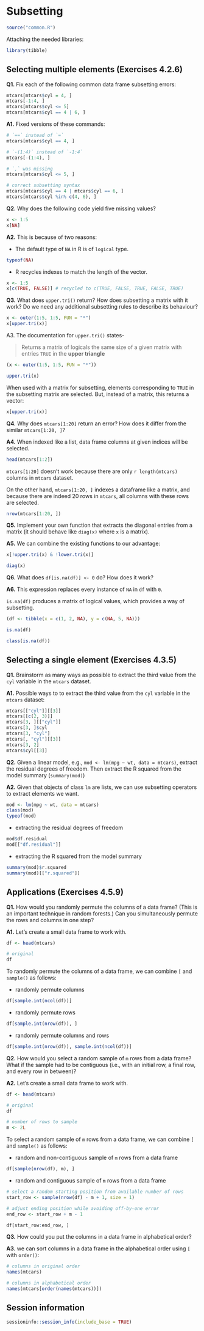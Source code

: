 # Subsetting

```r
source("common.R")
```

Attaching the needed libraries:

```r
library(tibble)
```

## Selecting multiple elements (Exercises 4.2.6)

**Q1.** Fix each of the following common data frame subsetting errors:

```r
mtcars[mtcars$cyl = 4, ]
mtcars[-1:4, ]
mtcars[mtcars$cyl <= 5]
mtcars[mtcars$cyl == 4 | 6, ]
```

**A1.** Fixed versions of these commands:

```r
# `==` instead of `=`
mtcars[mtcars$cyl == 4, ]

# `-(1:4)` instead of `-1:4`
mtcars[-(1:4), ]

# `,` was missing
mtcars[mtcars$cyl <= 5, ]

# correct subsetting syntax
mtcars[mtcars$cyl == 4 | mtcars$cyl == 6, ]
mtcars[mtcars$cyl %in% c(4, 6), ]
```

**Q2.** Why does the following code yield five missing values?

```r
x <- 1:5
x[NA]
```

**A2.** This is because of two reasons:

- The default type of `NA` in R is of `logical` type.

```r
typeof(NA)
```

- R recycles indexes to match the length of the vector.

```r
x <- 1:5
x[c(TRUE, FALSE)] # recycled to c(TRUE, FALSE, TRUE, FALSE, TRUE)
```

**Q3.** What does `upper.tri()` return? How does subsetting a matrix with it work? Do we need any additional subsetting rules to describe its behaviour?

```r
x <- outer(1:5, 1:5, FUN = "*")
x[upper.tri(x)]
```

A3. The documentation for `upper.tri()` states-

> Returns a matrix of logicals the same size of a given matrix with entries `TRUE` in the **upper triangle**

```r
(x <- outer(1:5, 1:5, FUN = "*"))

upper.tri(x)
```

When used with a matrix for subsetting, elements corresponding to `TRUE` in the subsetting matrix are selected. But, instead of a matrix, this returns a vector:

```r
x[upper.tri(x)]
```

**Q4.** Why does `mtcars[1:20]` return an error? How does it differ from the similar `mtcars[1:20, ]`?

**A4.** When indexed like a list, data frame columns at given indices will be selected.

```r
head(mtcars[1:2])
```

`mtcars[1:20]` doesn't work because there are only `r length(mtcars)` columns in `mtcars` dataset.

On the other hand, `mtcars[1:20, ]` indexes a dataframe like a matrix, and because there are indeed 20 rows in `mtcars`, all columns with these rows are selected.

```r
nrow(mtcars[1:20, ])
```

**Q5.** Implement your own function that extracts the diagonal entries from a matrix (it should behave like `diag(x)` where `x` is a matrix).

**A5.** We can combine the existing functions to our advantage:

```r
x[!upper.tri(x) & !lower.tri(x)]

diag(x)
```

**Q6.** What does `df[is.na(df)] <- 0` do? How does it work?

**A6.** This expression replaces every instance of `NA` in `df` with `0`.

`is.na(df)` produces a matrix of logical values, which provides a way of subsetting.

```r
(df <- tibble(x = c(1, 2, NA), y = c(NA, 5, NA)))

is.na(df)

class(is.na(df))
```

## Selecting a single element (Exercises 4.3.5)

**Q1.** Brainstorm as many ways as possible to extract the third value from the `cyl` variable in the `mtcars` dataset.

**A1.** Possible ways to to extract the third value from the `cyl` variable in the `mtcars` dataset:

```r
mtcars[["cyl"]][[3]]
mtcars[[c(2, 3)]]
mtcars[3, ][["cyl"]]
mtcars[3, ]$cyl
mtcars[3, "cyl"]
mtcars[, "cyl"][[3]]
mtcars[3, 2]
mtcars$cyl[[3]]
```

**Q2.** Given a linear model, e.g., `mod <- lm(mpg ~ wt, data = mtcars)`, extract the residual degrees of freedom. Then extract the R squared from the model summary (`summary(mod)`)

**A2.** Given that objects of class `lm` are lists, we can use subsetting operators to extract elements we want.

```r
mod <- lm(mpg ~ wt, data = mtcars)
class(mod)
typeof(mod)
```

- extracting the residual degrees of freedom

```r
mod$df.residual 
mod[["df.residual"]]
```

- extracting the R squared from the model summary

```r
summary(mod)$r.squared
summary(mod)[["r.squared"]]
```

## Applications (Exercises 4.5.9)

**Q1.**  How would you randomly permute the columns of a data frame? (This is an important technique in random forests.) Can you simultaneously permute the rows and columns in one step?

**A1.** Let's create a small data frame to work with.

```r
df <- head(mtcars)

# original
df
```

To randomly permute the columns of a data frame, we can combine `[` and `sample()` as follows:

- randomly permute columns

```r
df[sample.int(ncol(df))]
```

- randomly permute rows

```r
df[sample.int(nrow(df)), ]
```

- randomly permute columns and rows

```r
df[sample.int(nrow(df)), sample.int(ncol(df))]
```

**Q2.** How would you select a random sample of `m` rows from a data frame?  What if the sample had to be contiguous (i.e., with an initial row, a final row, and every row in between)?

**A2.**  Let's create a small data frame to work with.

```r
df <- head(mtcars)

# original
df

# number of rows to sample
m <- 2L
```

To  select a random sample of `m` rows from a data frame, we can combine `[` and `sample()` as follows:

- random and non-contiguous sample of `m` rows from a data frame

```r
df[sample(nrow(df), m), ]
```

- random and contiguous sample of `m` rows from a data frame

```r
# select a random starting position from available number of rows
start_row <- sample(nrow(df) - m + 1, size = 1)

# adjust ending position while avoiding off-by-one error
end_row <- start_row + m - 1

df[start_row:end_row, ]
```

**Q3.** How could you put the columns in a data frame in alphabetical order?

**A3.** we can sort columns in a data frame in the alphabetical order using `[` with `order()`:

```r
# columns in original order
names(mtcars)

# columns in alphabetical order
names(mtcars[order(names(mtcars))])
```

## Session information

```r
sessioninfo::session_info(include_base = TRUE)
```
